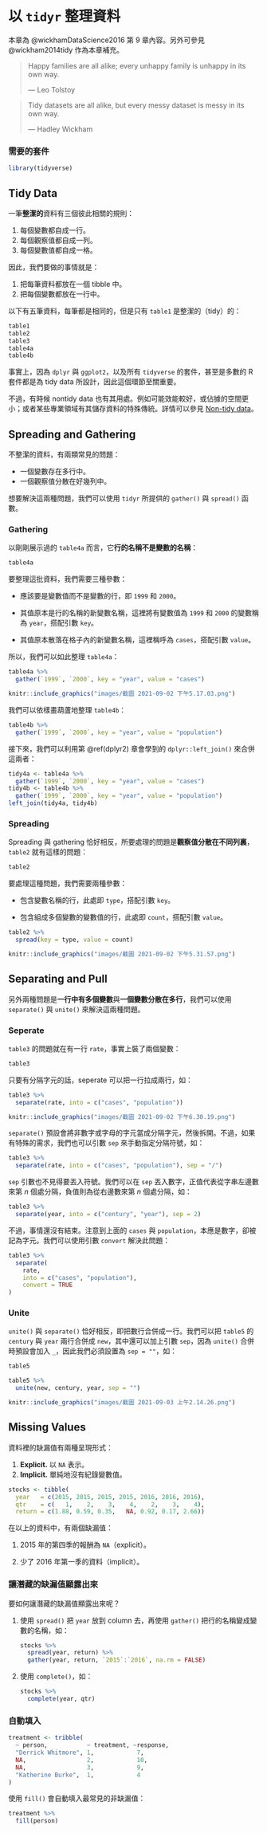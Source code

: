 # 以 `tidyr` 整理資料 {#tidyr}

:::{.note}
本章為 @wickhamDataScience2016 第 9 章內容。另外可參見 @wickham2014tidy 作為本章補充。
:::

> Happy families are all alike; every unhappy family is unhappy in its own way.
> 
> --- Leo Tolstoy

> Tidy datasets are all alike, but every messy dataset is messy in its own way.
> 
> --- Hadley Wickham

### 需要的套件 {-}

```r
library(tidyverse)
```

## Tidy Data

:::{.comment}
一筆**整潔的**資料有三個彼此相關的規則：

1.  每個變數都自成一行。
2.  每個觀察值都自成一列。
3.  每個變數值都自成一格。

因此，我們要做的事情就是：

1.  把每筆資料都放在一個 tibble 中。
2.  把每個變數都放在一行中。
:::

以下有五筆資料，每筆都是相同的，但是只有 `table1` 是整潔的（tidy）的：

```r
table1
table2
table3
table4a
table4b
```

事實上，因為 `dplyr` 與 `ggplot2`，以及所有 `tidyverse` 的套件，甚至是多數的 R 套件都是為 tidy data 所設計，因此這個環節至關重要。

:::{.comment}
不過，有時候 nontidy data 也有其用處。例如可能效能較好，或佔據的空間更小；或者某些專業領域有其儲存資料的特殊傳統。詳情可以參見 [Non-tidy data](https://simplystatistics.org/2016/02/17/non-tidy-data/)。
:::

## Spreading and Gathering

:::{.comment}
不整潔的資料，有兩類常見的問題：

-  一個變數存在多行中。
-  一個觀察值分散在好幾列中。

想要解決這兩種問題，我們可以使用 `tidyr` 所提供的 `gather()` 與 `spread()` 函數。
:::

### Gathering

以剛剛展示過的 `table4a` 而言，它**行的名稱不是變數的名稱**：

```r
table4a
```

要整理這批資料，我們需要三種參數：

-  應該要是變數值而不是變數的行，即 `1999` 和 `2000`。

-  其值原本是行的名稱的新變數名稱，這裡將有變數值為 `1999` 和 `2000` 的變數稱為 `year`，搭配引數 `key`。

-  其值原本散落在格子內的新變數名稱，這裡稱呼為 `cases`，搭配引數 `value`。

所以，我們可以如此整理 `table4a`：

```r
table4a %>%
  gather(`1999`, `2000`, key = "year", value = "cases")
```

```r
knitr::include_graphics("images/截圖 2021-09-02 下午5.17.03.png")
```

我們可以依樣畫葫蘆地整理 `table4b`：

```r
table4b %>%
  gather(`1999`, `2000`, key = "year", value = "population")
```

接下來，我們可以利用第 \@ref(dplyr2) 章會學到的 `dplyr::left_join()` 來合併這兩者：

```r
tidy4a <- table4a %>%
  gather(`1999`, `2000`, key = "year", value = "cases")
tidy4b <- table4b %>%
  gather(`1999`, `2000`, key = "year", value = "population")
left_join(tidy4a, tidy4b)
```


### Spreading

Spreading 與 gathering 恰好相反，所要處理的問題是**觀察值分散在不同列裏**，`table2` 就有這樣的問題：

```r
table2
```

要處理這種問題，我們需要兩種參數：

-  包含變數名稱的行，此處即 `type`，搭配引數 `key`。

-  包含組成多個變數的變數值的行，此處即 `count`，搭配引數 `value`。

```r
table2 %>%
  spread(key = type, value = count)
```

```r
knitr::include_graphics("images/截圖 2021-09-02 下午5.31.57.png")
```


## Separating and Pull

:::{.comment}
另外兩種問題是**一行中有多個變數**與**一個變數分散在多行**，我們可以使用 `separate()` 與 `unite()` 來解決這兩種問題。
:::

### Seperate

`table3` 的問題就在有一行 `rate`，事實上裝了兩個變數：

```r
table3
```

只要有分隔字元的話，seperate 可以把一行拉成兩行，如：

```r
table3 %>%
  separate(rate, into = c("cases", "population"))
```
```r
knitr::include_graphics("images/截圖 2021-09-02 下午6.30.19.png")
```

`separate()` 預設會將非數字或字母的字元當成分隔字元，然後拆開。不過，如果有特殊的需求，我們也可以引數 `sep` 來手動指定分隔符號，如：

```r
table3 %>%
  separate(rate, into = c("cases", "population"), sep = "/")
```

`sep` 引數也不見得要丟入符號。我們可以在 `sep` 丟入數字，正值代表從字串左邊數來第 $n$ 個處分隔，負值則為從右邊數來第 $n$ 個處分隔，如：

```r
table3 %>%
  separate(year, into = c("century", "year"), sep = 2)
```

不過，事情還沒有結束。注意到上面的 `cases` 與 `population`，本應是數字，卻被記為字元。我們可以使用引數 `convert` 解決此問題：

```r
table3 %>%
  separate(
    rate,
    into = c("cases", "population"),
    convert = TRUE
)
```

### Unite

`unite()` 與 `separate()` 恰好相反，即把數行合併成一行。我們可以把 `table5` 的 `century` 與 `year` 兩行合併成 `new`，其中還可以加上引數 `sep`，因為 `unite()` 合併時預設會加入 `_`，因此我們必須設置為 `sep = ""`，如：

```r
table5
```

```r
table5 %>%
  unite(new, century, year, sep = "")
```

```r
knitr::include_graphics("images/截圖 2021-09-03 上午2.14.26.png")
```


## Missing Values


:::{.comment}
資料裡的缺漏值有兩種呈現形式：

1.  **Explicit.** 以 `NA` 表示。
2.  **Implicit.** 單純地沒有紀錄變數值。
:::

```r
stocks <- tibble(
  year   = c(2015, 2015, 2015, 2015, 2016, 2016, 2016),
  qtr    = c(   1,    2,    3,    4,    2,    3,    4),
  return = c(1.88, 0.59, 0.35,   NA, 0.92, 0.17, 2.66))
```

在以上的資料中，有兩個缺漏值：

1.  2015 年的第四季的報酬為 `NA`（explicit）。

2.  少了 2016 年第一季的資料（implicit）。

### 讓潛藏的缺漏值顯露出來

要如何讓潛藏的缺漏值顯露出來呢？

1.  使用 `spread()` 把 `year` 放到 column 去，再使用 `gather()` 把行的名稱變成變數的名稱，如：

    ```r
    stocks %>%
      spread(year, return) %>%
      gather(year, return, `2015`:`2016`, na.rm = FALSE)
    ```
    
2.  使用 `complete()`，如：

    ```r
    stocks %>%
      complete(year, qtr)
    ```

### 自動填入


```r
treatment <- tribble(
  ~ person,           ~ treatment, ~response,
  "Derrick Whitmore", 1,            7,
  NA,                 2,            10,
  NA,                 3,            9,
  "Katherine Burke",  1,            4
)
```

使用 `fill()` 會自動填入最常見的非缺漏值：

```r
treatment %>%
  fill(person)
```

